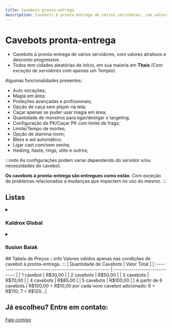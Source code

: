 ```yaml
---
title: Cavebots pronta-entrega
description: Cavebots à pronta-entrega de vários servidores, com valores atrativos e desconto progressivo.
---
```


# Cavebots pronta-entrega
- Cavebots à pronta-entrega de vários servidores, com valores atrativos e desconto progressivo.
- Todos tem cidades aleatórias de início, em sua maioria em **Thais** *(Com exceção de servidores com apenas um Templo)*.

Algumas funcionalidades presentes:
  - Auto vocações;
  - Magia em área;
  - Proteções avançadas e profissionais;
  - Opção de caça sem player na tela;
  - Caçar apenas se puder usar magia em área;
  - Quantidade de monstros para ligar/desligar o targeting;
  - Configuração de PK/Caçar PK com limite de frags;
  - Limite/Tempo de mortes;
  - Opção de stamina room;
  - Bless e aol automático;
  - Ligar cast com/sem senha;
  - Healing, haste, rings, utito e outros;

:::note
As configurações podem variar dependendo do servidor e/ou necessidades do cavebot.

**Os cavebots à pronta-entrega são entregues como estão**. Com exceção de problemas relacionados a mudanças que impactem no uso do mesmo.
:::

## Listas
<details>
  <summary>
    <h3>Kaldrox Global</h3>
  </summary>
1. Abdendriel Fury, Dragon Lord & Infernalist Furygate
2. Abdendriel Fury Hellgate
3. Abdendriel Grim Reaper Hellgate
4. Abdendriel Grim Reaper & Spectre Orc Fortress E
5. Abdendriel Western Nightstalker & Western Corrupter Hellgate
6. Abdendriel Western Princess & Western Undead Hellgate
7. Abdendriel Western Undead Hellgate Tower
8. Ankrahmun Dark Torturer & Grim Reaper North
9. Ankrahmun Western Nightstalker, Behemoth & Western Princess (Tarpit Tomb) 
10. Arcana Demon NE
11. Arcana Dragon Lord E
12. Arcana Medusa N
13. Arcana Nightmare North
14. Arcana Phantasm SE
15. Arcana Undead Dragon NE
16. Arcana Western Nightstalker, Western Corrupter, Western Terramite, Western Princess & Western Undead North
17. Ashmura Asuras
18. Ashmura Cyclops Wooly & Behemoth E
19. Ashmura Fury E
20. Ashmura Western Nightstalker & Behemoth E
21. Ashmura Western Undead E
22. Atlanta Medusa, Hydra, Serpent Spawn & Hero
23. Bali Cyclops Wooly Zahrain
24. Bali Dark Asura, Dawnfire Asura, Midnight Asura & Frost Flower Asura Zahrain
25. Bali Dragon Lord
26. Bali Draken Zahrain
27. Bali Elf Black Gaard S
28. Bali Elf Black Gaard W
29. Bali Fury
30. Bali Fury Gaard W
31. Bali Fury of Venom
32. Bali Fury of Venom Zahrain S
33. Bali Fury of Venom Zahrain Sub Solo
34. Bali Golden Asura, Dawnfire Asura, Midnight Asura & Frost Flower Asura Zahrain
35. Bali Golden Warrior Zahrain N
36. Bali Golden Warrior Zahrain NW
37. Bali Grim Reaper, Dark Torturer & Spectre Zahrain
38. Bali Hellhound Sub-solo Castle
39. Bali Hydra N
40. Bali Infernalist, Dark Torturer e Grim Reaper Gaard W
41. Bali Juggernaut
42. Bali Medusa Serpent Spawn Hydra Zahrain
43. Bali Nefilim Gaard W
44. Bali Phantasm Gaard
45. Bali Roshamuul Monsters Zahrain
46. Bali Terrorsleep
47. Bali Western Behemoth
48. Bali Western Behemoth Zahrain N
49. Bali Western Nightstalker & Behemoth Zahrain N
50. Bali Western Princess & Western Undead Desert Zahrain
51. Bali Western Princess Zahrain Sub
52. Bali Western Undead Zahrain Sub
53. Bhaskar Asura
54. Bhaskar Black Warlock
55. Bhaskar Castle
56. Bhaskar Dark Torturer Lost Soul Destroyer S
57. Bhaskar Defiler Western Wyrm S
58. Bhaskar Demon, Dragon Lord, Fury & Infernalist
59. Bhaskar Dragon Lord NW
60. Bhaskar Draken North
61. Bhaskar Frost Dragon Terrorsleep
62. Bhaskar Fury, Defiler, Infernalist, Silencer, Serpent Spawn, Fury Of Venom, Medusa & Retching Horror
63. Bhaskar Fury Dragon Lord Princess
64. Bhaskar Fury of Venom Medusa Sub W
65. Bhaskar Fury Of Venom W
66. Bhaskar Fury Sub-Solo SE
67. Bhaskar Grim Reaper Dark Torturer S
68. Bhaskar Grim Reaper Lost Soul Choking Fear
69. Bhaskar Lizard & Nefilim
70. Bhaskar Medusa Hydra Serpent W
71. Bhaskar Nefilim Cyclops Princess Behemoth
72. Bhaskar Phantasm North
73. Bhaskar Roshamuul Monsters
74. Bhaskar Western Behemoth S
75. Bhaskar Western Princess & Western Undead Village
76. Bhaskar Western Princess Village
77. Bhaskar Western Undead Princess S
78. Carlin Frost Dragon Sub-Solo Senja Vega
79. Carlin Golden Warrior
80. Carlin Grim Reaper, Dark Torturer, Lost Soul e Fury Sub
81. Carlin Warlock Demona
82. Cauldron Cyclops Wooly
83. Cauldron Draken S
84. Cauldron Grim Fury Juggernaut Demon Castle
85. Cauldron Grim Reaper & Medusa
86. Danil City Venom Camp
87. Darashia Grim Dark NW
88. Darashia Grim Reaper Drefia
89. Darashia Western Behemoth
90. Darmax Dragon Lord NW SubSolo
91. Darmax Fury W
92. Darmax Grim Reaper W
93. Darmax Hydra NE
94. Darmax Medusa NW
95. Darmax Western Undead Princess
96. Dragon Cave
97. Dungeon Dragon Lord
98. Dungeon Grim Reaper
99. Dungeon Hydra & Golden Warrior
100. Edron Asuras
101. Edron Betrayed Wraith Lost Soul Demon Spectre Inquisition
102. Edron Dark Lost Betrayed Wraith
103. Edron Dark Torturer Lost Soul Betrayed Wraith Inquisition
104. Edron Defiler Plaguesmith Blightwalker Inquisition
105. Edron Grim Reaper Anihilator
106. Edron Grim Reaper Hero Fortress
107. Edron The Hive Last Room Inquisition
108. Edron Western Nightstalker Corrupter Terramite W
109. Erebor Dragon Lord South
110. Erebor Grim Reaper N
111. Ethno Asura Camp
112. Ethno Cyclops Wooly Tower NW
113. Ethno Demon
114. Ethno Dragon Lord
115. Ethno Dragon Lord Fury Destroyer Mine SW
116. Ethno Drakens
117. Ethno Frazzlemaw Guzzlemaw Silencer
118. Ethno Frost Dragon
119. Ethno Western Behemoth South
120. Ethno Western Nightstalker Behemoth
121. Farmine Westerns Behemoth
122. Gengia DL Golden Western West
123. Gengia Hero DarkT Lost Soul S
124. Gengia Hydra Medusa
125. Gengia Western Princess Undead SW
126. Ghenov Cyclops Western Behemoth
127. Ghenov Dragon Lord
128. Ghenov Infernalist Dragon Lord
129. Glorath Draken
130. Gundabad Cyclops Wooly Behemoth E
131. Gundabad Cyclops Wooly Behemoth NE
132. Gundabad Dragon Lord S
133. Gundabad Draken W
134. Gundabad Grim Reaper NE
135. Gundabad Grim Reaper S
136. Gundabad Grim Spectre
137. Gundabad Hellhound
138. Gundabad Infernalist W
139. Gundabad Lizard Chosen W
140. Gundabad Lizard Draken NE
141. Gundabad Medusa NE
142. Gundabad Medusa Serpent Spawn E
143. Gundabad Nightmare North
144. Gundabad Prison
145. Gundabad Sea Serpent Quaras
146. Gundabad Undead Dragon SE
147. Gundabad Western Behemoth Cyclops Wooly 
148. Gundabad Western Nighstalker S
149. Gundabad Westerns NE
150. Ice City Vip Ice Camp
151. Ice Island Fury of Ice
152. Kampala Draken Lizard
153. Kampala Medusa
154. Kampala Serpent Spawn
155. Kazordoon Castle of Mondrar
156. Kazordoon Draken
157. Kazordoon Golden Warrior Isle of Devil
158. Liberty Bay Asura Peg Leg
159. Liberty Bay Medusa Serpent Spawn Hydra Goroma
160. Liberty Bay Medusa Serpent Spawn Treasure Island
161. Liberty Bay Phantasm
162. Liberty Bay Western Princess Peg Leg
163. Liberty Bay Westerns Nargor
164. Medusa Cave
165. Oken Infernalist Dragon Lord
166. Outland Medusa
167. Palladium Asura SE
168. Palladium Black Warlock North
169. Palladium Demon Dragon Lord W
170. Palladium Draken Ghastly
171. Palladium Fury N
172. Palladium Fury NE
173. Palladium Fury Of Venom GS SE
174. Palladium Fury Of Venom Hydra S
175. Palladium Fury Of Venom Medusa N
176. Palladium Golden Warrior DL W
177. Palladium Grim Reaper S
178. Palladium Infernalist DL Golden Warrior
179. Palladium Infernalist Dragon Lord S
180. Palladium Juggernaut
181. Palladium Neflim Undead Hellhound
182. Palladium Undead Dark Lost NE
183. Palladium Utorion
184. Palladium Western Cyclops Undead
185. Palladium Western Undead Princess W
186. Paper City Hydra
187. Port Hope Asura Palace
188. Port Hope Asura Palace Mirror
189. Port Hope Medusa Hydra Serpent Spawn Banuta
190. Port Hope Medusa Hydra Serpent Spawn Dragon Lord Medusa Tower
191. Port Hope Western Undead Tiquanda
192. Pyre Dragon Lord
193. Pyre Medusa Defiler Bog Hydra SE
194. Pyre Warlock
195. Python Defiler Phantasm Spectre North
196. Python Phantasm
197. Roshamuul North & South
198. Roshamuul Prison
199. Snowflake Dark Torturer Lost Soul
200. Snowflake Fury W
201. Snowflake Hydra SE
202. Svargrond Asuras Barbarian Camp
203. Svargrond Asuras Camp
204. Svargrond Frost Nibelor
205. Svargrond Fury of Ice Terrorsleep Frost Dragon Helheim
206. Svargrond Grim Reaper Mine
207. Svargrond Prison Mine W
208. Svargrond Prison North
209. Thais Behemoth Western Nightstalker S
210. Valar Afflicted Strider, Blemished Spawn & Eyeless Devourer
211. Valar Bashmu & Juvenile Bashmu
212. Valar Boar Man, Carnivostrich, Crape Man, Harpy, Liodile & Rhindeer
213. Valar Breach Brood, Dread Intruder, Reality Reaver & Sparkion
214. Valar Cobras
215. Valar Crazeds & Arachnophobica
216. Valar Devourer, Glooth Golem, Metal Gargoyle & Rot Elemental
217. Valar Diremaw & Deepworm
218. Valar Dragolisk, Mega Dragon & Wardragon
219. Valar Exotics
220. Valar Falcon Knight & Falcon Paladin
221. Valar Feral Sphinx, Goannas, Manticore & Werelions
222. Valar Flimsy Lost Soul, Mean Lost Soul & Freakish Lost Soul
223. Valar Lumbering & Spiky Carnivor
224. Valar Minotaurs
225. Valar Rustheap Golem & Metal Gargoyle
226. Valar Sight Of Surrender
227. Valar Spectres & Arachnophobica
228. Valar Sphinx, Lamassu, Girtablilu Warrior & Crypt Warden
229. Valar The Secret Library
230. Valar True Asuras & Hellhound
231. Valar Usurpers
232. Valar Vexclaw, Grimeleech & Hellflayer
233. Valar Waspoid, Spidris Elite, Spitter, Crawler, Spidris, Hive Overseer & Kollos
234. Valar Wereboar, Werebadger, Werebear & Werewolf
235. Valar Werehyaena Shaman & Werehyaena
236. Venore Black Warlock Dark Catedral
237. Venore Cyclops Wooly Behemoth East
238. Venore Draken Defiler Plaguesmith Swamp Troll Den S
239. Venore Golden Warrior SW
240. Venore Grim Reaper Dark Catedral
241. Venore Medusa Dark Catedral
242. Venore Medusa Serpent E
243. Western Desert Nightstalker
244. Western Desert Princess Undead
245. Yalahar Grim Reaper Lost Dark
246. Yalahar Hellspawn Plaguesmith Demon
247. Yalahar Medusa Serpent Spawn Bog Raider NW
248. Yalahar Vengoth
249. Zao Draken Chazorai
250. Zao Draken Lizard E
251. Zao Draken Lizard Orc Fortress S
252. Zao Draken Sub S
253. Zao Draken Wote
254. Zao Prison
255. Zao Western Nightstalker Terramite
</details>
<details>
  <summary>
    <h3>Ilusion Baiak</h3>
  </summary>
1. Donate Pyre Behemoth
2. Donate Pyre Dark Torturer Nightmare
3. Donate Pyre Defiler
4. Donate Pyre Demon
5. Donate Pyre Destroyer
6. Donate Pyre Dragon
7. Donate Pyre Gama Bunta
8. Donate Pyre Giant Spider
9. Donate Pyre Grim Reaper
10. Donate Pyre Hellfire Fighter
11. Donate Pyre Hydra
12. Donate Pyre Medusa
13. Donate Pyre Vampire Bride
14. Donate Pyre Serpent Spawn
15. Donate Pyre Spectre
16. Donate Pyre Wyrm
17. Donate 650+ Distorted Phantom
18. Donate 650+ Dreadful Harvester
19. Donate 650+ Frost Servant
20. Donate 650+ Frost Spider
21. Donate 650+ Furyosa
22. Donate 650+ Monk Of The Order
23. Donate 650+ Strong Soul
24. Donate 650+ Turbulent Elemental
25. Donate 650+ Versperoth
26. Venom Black Warlock South
</details>
## Tabela de Preços
<CalculadoraPrecos/>
:::info
Valores válidos apenas nas condições de cavebot à pronta-entrega.
:::
| Quantidade de Cavebots                                  | Valor Total                     |
| :------------------------------------------------------: | :-----------------------------: |
| 1 cavebot                                               | R$30,00                         |
| 2 cavebots                                              | R$50,00                         |
| 3 cavebots                                              | R$70,00                         |
| 4 cavebots                                              | R$85,00                         |
| 5 cavebots                                              | R$100,00                        |
| A partir de 6 cavebots                                  | R$100,00 + R$10,00 por cada novo cavebot adicionado: 6 = R$110; 7 = R$120...|


## Já escolheu? Entre em contato:
<a href="/contatos" className="button button--primary button--lg button--block">
  Fale comigo
</a>